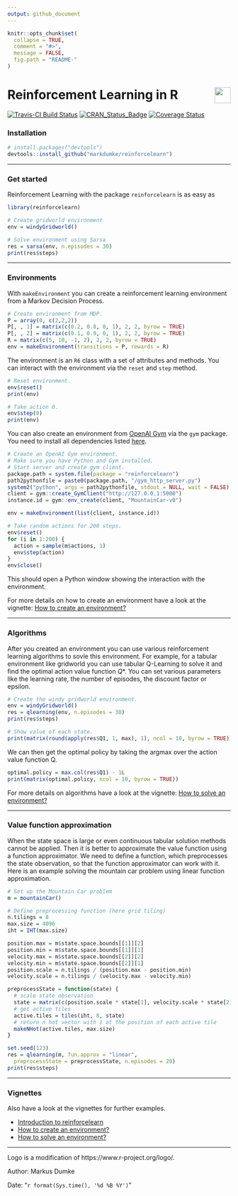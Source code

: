 ```yaml
---
output: github_document
---
```


```r
knitr::opts_chunk$set(
  collapse = TRUE,
  comment = "#>",
  message = FALSE,
  fig.path = "README-"
)
```

# Reinforcement Learning in R <img src="reinforcelearn.png" align="right" height="36"/>

[![Travis-CI Build Status](https://travis-ci.org/markdumke/reinforcelearn.svg?branch=master)](https://travis-ci.org/markdumke/reinforcelearn)
[![CRAN_Status_Badge](http://www.r-pkg.org/badges/version/reinforcelearn)](https://cran.r-project.org/package=reinforcelearn)
[![Coverage Status](https://img.shields.io/codecov/c/github/markdumke/reinforcelearn/master.svg?maxAge=600)](https://codecov.io/github/markdumke/reinforcelearn?branch=master)

### Installation

```r
# install.packages("devtools")
devtools::install_github("markdumke/reinforcelearn")
```

----

### Get started

Reinforcement Learning with the package `reinforcelearn` is as easy as

```r
library(reinforcelearn)

# Create gridworld environment
env = windyGridworld()

# Solve environment using Sarsa
res = sarsa(env, n.episodes = 30)
print(res$steps)
```

----

### Environments

With `makeEnvironment` you can create a reinforcement learning environment from a Markov Decision Process.

```r
# Create environment from MDP.
P = array(0, c(2,2,2))
P[, , 1] = matrix(c(0.2, 0.8, 0, 1), 2, 2, byrow = TRUE)
P[, , 2] = matrix(c(0.1, 0.9, 0, 1), 2, 2, byrow = TRUE)
R = matrix(c(5, 10, -1, 2), 2, 2, byrow = TRUE)  
env = makeEnvironment(transitions = P, rewards = R)
```

The environment is an `R6` class with a set of attributes and methods.
You can interact with the environment via the `reset` and `step` method.

```r
# Reset environment.
env$reset()
print(env)

# Take action 0.
env$step(0)
print(env)
```

You can also create an environment from [OpenAI Gym](https://gym.openai.com/) via the `gym` package. You need to install all dependencies listed [here](https://github.com/openai/gym-http-api).

```r
# Create an OpenAI Gym environment.
# Make sure you have Python and Gym installed.
# Start server and create gym client.
package.path = system.file(package = "reinforcelearn")
path2pythonfile = paste0(package.path, "/gym_http_server.py")
system2("python", args = path2pythonfile, stdout = NULL, wait = FALSE)
client = gym::create_GymClient("http://127.0.0.1:5000")
instance.id = gym::env_create(client, "MountainCar-v0")

env = makeEnvironment(list(client, instance.id))

# Take random actions for 200 steps.
env$reset()
for (i in 1:200) {
  action = sample(m$actions, 1)
  env$step(action)
}
env$close()
```

This should open a Python window showing the interaction with the environment.

For more details on how to create an environment have a look at the vignette: [How to create an environment?](markdumke.github.io/reinforcelearn/articles/environments.html)

----

### Algorithms

After you created an environment you can use various reinforcement learning algorithms to sovle this environment. For example, for a tabular environment like  gridworld you can use tabular Q-Learning to solve it and find the optimal action value function $Q*$. You can set various parameters like the learning rate, the number of episodes, the discount factor or epsilon.

```r
# Create the windy gridworld environment.
env = windyGridworld()
res = qlearning(env, n.episodes = 30)
print(res$steps)

# Show value of each state.
print(matrix(round(apply(res$Q1, 1, max), 1), ncol = 10, byrow = TRUE))
```

We can then get the optimal policy by taking the argmax over the action value function Q.

```r
optimal.policy = max.col(res$Q1) - 1L
print(matrix(optimal.policy, ncol = 10, byrow = TRUE))
```

For more details on algorithms have a look at the vignette: [How to solve an environment?](markdumke.github.io/reinforcelearn/articles/algorithms.html)

----

### Value function approximation

When the state space is large or even continuous tabular solution methods cannot be applied. Then it is better to approximate the value function using a function approximator. We need to define a function, which preprocesses the state observation, so that the function approximator can work with it.
Here is an example solving the mountain car problem using linear function approximation. 

```r
# Set up the Mountain Car problem
m = mountainCar()

# Define preprocessing function (here grid tiling)
n.tilings = 8
max.size = 4096
iht = IHT(max.size)

position.max = m$state.space.bounds[[1]][2]
position.min = m$state.space.bounds[[1]][1]
velocity.max = m$state.space.bounds[[2]][2]
velocity.min = m$state.space.bounds[[2]][1]
position.scale = n.tilings / (position.max - position.min)
velocity.scale = n.tilings / (velocity.max - velocity.min)

preprocessState = function(state) {
  # scale state observation
  state = matrix(c(position.scale * state[1], velocity.scale * state[2]), ncol = 2)
  # get active tiles
  active.tiles = tiles(iht, 8, state)
  # return n hot vector with 1 at the position of each active tile
  makeNHot(active.tiles, max.size)
}

set.seed(123)
res = qlearning(m, fun.approx = "linear", 
  preprocessState = preprocessState, n.episodes = 20)
print(res$steps)
```

----

### Vignettes

Also have a look at the vignettes for further examples.

- [Introduction to reinforcelearn](markdumke.github.io/reinforcelearn/articles/introduction.html)
- [How to create an environment?](markdumke.github.io/reinforcelearn/articles/environments.html)
- [How to solve an environment?](markdumke.github.io/reinforcelearn/articles/algorithms.html)

----

Logo is a modification of https://www.r-project.org/logo/.

Author: Markus Dumke

Date: "`r format(Sys.time(), '%d %B %Y')`"
